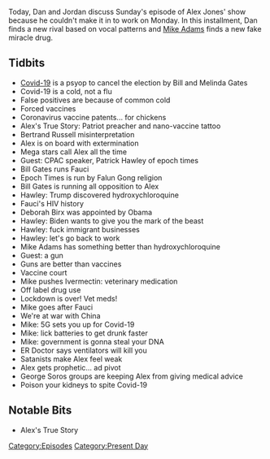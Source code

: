 {{DEFAULTSORT:
    #_EPISODE_0417:April 5, 2020
}}{{Episode
    | title           = April 5, 2020
    | caption         = Listen to this episode on [https://knowledgefight.libsyn.com/knowledge-fight-april-5-2020 Libsyn] [https://open.spotify.com/episode/7Ey9fKML6hcVtS6Z1wxm2X Spotify], Read the [[Transcript/417: April 5, 2020|Unofficial Transcript]]
    | episodeNumber   = 417
    | length          = 01:55:25
    | airDate         = April 8, 2020
    | coverageDate    = April 5, 2020
    | episodeType     = [[:Category:Present Day|Present Day]]
    | appearance      = [[Bill Gates]], [[Melinda Gates]], [[Bertrand Russell]], [[Patrick Hawley]], [[Anthony Fauci]], [[Deborah Birx]], [[Mike Adams]], [[George Soros]]
    | previousEpisode = [[416: April 2, 2020]]
    | nextEpisode     = [[418: April 8, 2020]]
}}

{{Stub}}

Today, Dan and Jordan discuss Sunday's episode of Alex Jones' show because he couldn't make it in to work on Monday.  In this installment, Dan finds a new rival based on vocal patterns and [[Mike Adams]] finds a new fake miracle drug.

==Tidbits==

*[[Covid-19]] is a psyop to cancel the election by Bill and Melinda Gates
*Covid-19 is a cold, not a flu
*False positives are because of common cold
*Forced vaccines
*Coronavirus vaccine patents... for chickens
*Alex's True Story: Patriot preacher and nano-vaccine tattoo
*Bertrand Russell misinterpretation
*Alex is on board with extermination
*Mega stars call Alex all the time
*Guest: CPAC speaker, Patrick Hawley of epoch times
*Bill Gates runs Fauci
*Epoch Times is run by Falun Gong religion
*Bill Gates is running all opposition to Alex
*Hawley: Trump discovered hydroxychloroquine
*Fauci's HIV history
*Deborah Birx was appointed by Obama
*Hawley: Biden wants to give you the mark of the beast
*Hawley: fuck immigrant businesses
*Hawley: let's go back to work
*Mike Adams has something better than hydroxychloroquine
*Guest: a gun
*Guns are better than vaccines
*Vaccine court
*Mike pushes Ivermectin: veterinary medication
*Off label drug use
*Lockdown is over! Vet meds!
*Mike goes after Fauci
*We're at war with China
*Mike: 5G sets you up for Covid-19
*Mike: lick batteries to get drunk faster
*Mike: government is gonna steal your DNA
*ER Doctor says ventilators will kill you
*Satanists make Alex feel weak
*Alex gets prophetic... ad pivot
*George Soros groups are keeping Alex from giving medical advice
*Poison your kidneys to spite Covid-19

==Notable Bits==

*Alex's True Story

[[Category:Episodes]]
[[Category:Present Day]]
